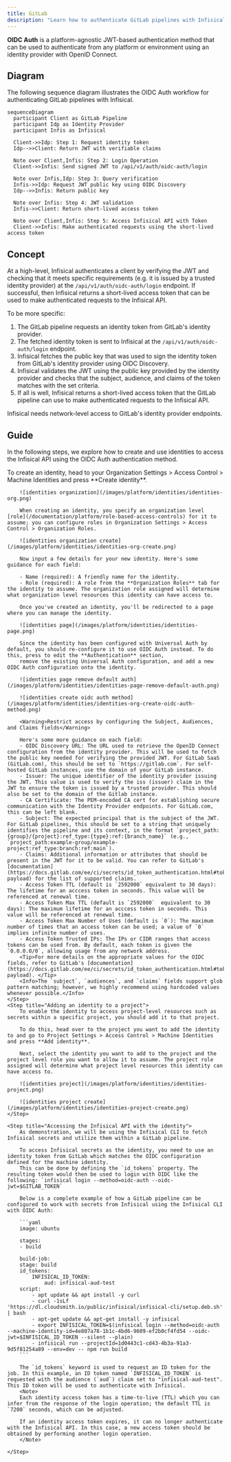 ```yaml
---
title: GitLab
description: "Learn how to authenticate GitLab pipelines with Infisical using OpenID Connect (OIDC)."
---
```


**OIDC Auth** is a platform-agnostic JWT-based authentication method that can be used to authenticate from any platform or environment using an identity provider with OpenID Connect.

## Diagram

The following sequence diagram illustrates the OIDC Auth workflow for authenticating GitLab pipelines with Infisical.

```mermaid
sequenceDiagram
  participant Client as GitLab Pipeline
  participant Idp as Identity Provider
  participant Infis as Infisical

  Client->>Idp: Step 1: Request identity token
  Idp-->>Client: Return JWT with verifiable claims

  Note over Client,Infis: Step 2: Login Operation
  Client->>Infis: Send signed JWT to /api/v1/auth/oidc-auth/login

  Note over Infis,Idp: Step 3: Query verification
  Infis->>Idp: Request JWT public key using OIDC Discovery
  Idp-->>Infis: Return public key

  Note over Infis: Step 4: JWT validation
  Infis->>Client: Return short-lived access token

  Note over Client,Infis: Step 5: Access Infisical API with Token
  Client->>Infis: Make authenticated requests using the short-lived access token
```

## Concept

At a high-level, Infisical authenticates a client by verifying the JWT and checking that it meets specific requirements (e.g. it is issued by a trusted identity provider) at the `/api/v1/auth/oidc-auth/login` endpoint. If successful,
then Infisical returns a short-lived access token that can be used to make authenticated requests to the Infisical API.

To be more specific:

1. The GitLab pipeline requests an identity token from GitLab's identity provider.
2. The fetched identity token is sent to Infisical at the `/api/v1/auth/oidc-auth/login` endpoint.
3. Infisical fetches the public key that was used to sign the identity token from GitLab's identity provider using OIDC Discovery.
4. Infisical validates the JWT using the public key provided by the identity provider and checks that the subject, audience, and claims of the token matches with the set criteria.
5. If all is well, Infisical returns a short-lived access token that the GitLab pipeline can use to make authenticated requests to the Infisical API.

<Note>
  Infisical needs network-level access to GitLab's identity provider endpoints.
</Note>

## Guide

In the following steps, we explore how to create and use identities to access the Infisical API using the OIDC Auth authentication method.

<Steps>
    <Step title="Creating an identity">
        To create an identity, head to your Organization Settings > Access Control > Machine Identities and press **Create identity**. 
        
        ![identities organization](/images/platform/identities/identities-org.png)
        
        When creating an identity, you specify an organization level [role](/documentation/platform/role-based-access-controls) for it to assume; you can configure roles in Organization Settings > Access Control > Organization Roles.

        ![identities organization create](/images/platform/identities/identities-org-create.png)

        Now input a few details for your new identity. Here's some guidance for each field:

        - Name (required): A friendly name for the identity.
        - Role (required): A role from the **Organization Roles** tab for the identity to assume. The organization role assigned will determine what organization level resources this identity can have access to.

        Once you've created an identity, you'll be redirected to a page where you can manage the identity.

        ![identities page](/images/platform/identities/identities-page.png)

        Since the identity has been configured with Universal Auth by default, you should re-configure it to use OIDC Auth instead. To do this, press to edit the **Authentication** section,
        remove the existing Universal Auth configuration, and add a new OIDC Auth configuration onto the identity.

        ![identities page remove default auth](/images/platform/identities/identities-page-remove-default-auth.png)

        ![identities create oidc auth method](/images/platform/identities/identities-org-create-oidc-auth-method.png)

        <Warning>Restrict access by configuring the Subject, Audiences, and Claims fields</Warning>

        Here's some more guidance on each field:
        - OIDC Discovery URL: The URL used to retrieve the OpenID Connect configuration from the identity provider. This will be used to fetch the public key needed for verifying the provided JWT. For GitLab SaaS (GitLab.com), this should be set to `https://gitlab.com`. For self-hosted GitLab instances, use the domain of your GitLab instance.
        - Issuer: The unique identifier of the identity provider issuing the JWT. This value is used to verify the iss (issuer) claim in the JWT to ensure the token is issued by a trusted provider. This should also be set to the domain of the Gitlab instance.
        - CA Certificate: The PEM-encoded CA cert for establishing secure communication with the Identity Provider endpoints. For GitLab.com, this can be left blank.
        - Subject: The expected principal that is the subject of the JWT. For GitLab pipelines, this should be set to a string that uniquely identifies the pipeline and its context, in the format `project_path:{group}/{project}:ref_type:{type}:ref:{branch_name}` (e.g., `project_path:example-group/example-project:ref_type:branch:ref:main`).
        - Claims: Additional information or attributes that should be present in the JWT for it to be valid. You can refer to GitLab's [documentation](https://docs.gitlab.com/ee/ci/secrets/id_token_authentication.html#token-payload) for the list of supported claims.
        - Access Token TTL (default is `2592000` equivalent to 30 days): The lifetime for an acccess token in seconds. This value will be referenced at renewal time.
        - Access Token Max TTL (default is `2592000`  equivalent to 30 days): The maximum lifetime for an acccess token in seconds. This value will be referenced at renewal time.
        - Access Token Max Number of Uses (default is `0`): The maximum number of times that an access token can be used; a value of `0` implies infinite number of uses.
        - Access Token Trusted IPs: The IPs or CIDR ranges that access tokens can be used from. By default, each token is given the `0.0.0.0/0`, allowing usage from any network address.
        <Tip>For more details on the appropriate values for the OIDC fields, refer to GitLab's [documentation](https://docs.gitlab.com/ee/ci/secrets/id_token_authentication.html#token-payload). </Tip>
        <Info>The `subject`, `audiences`, and `claims` fields support glob pattern matching; however, we highly recommend using hardcoded values whenever possible.</Info>
    </Step>
    <Step title="Adding an identity to a project">
        To enable the identity to access project-level resources such as secrets within a specific project, you should add it to that project.

        To do this, head over to the project you want to add the identity to and go to Project Settings > Access Control > Machine Identities and press **Add identity**.

        Next, select the identity you want to add to the project and the project level role you want to allow it to assume. The project role assigned will determine what project level resources this identity can have access to.

        ![identities project](/images/platform/identities/identities-project.png)

        ![identities project create](/images/platform/identities/identities-project-create.png)
    </Step>

    <Step title="Accessing the Infisical API with the identity">
        As demonstration, we will be using the Infisical CLI to fetch Infisical secrets and utilize them within a GitLab pipeline.

        To access Infisical secrets as the identity, you need to use an identity token from GitLab which matches the OIDC configuration defined for the machine identity.
        This can be done by defining the `id_tokens` property. The resulting token would then be used to login with OIDC like the following: `infisical login --method=oidc-auth --oidc-jwt=$GITLAB_TOKEN`

        Below is a complete example of how a GitLab pipeline can be configured to work with secrets from Infisical using the Infisical CLI with OIDC Auth:

        ```yaml
        image: ubuntu

        stages:
        - build

        build-job:
        stage: build
        id_tokens:
            INFISICAL_ID_TOKEN:
                aud: infisical-aud-test
        script:
            - apt update && apt install -y curl
            - curl -1sLf 'https://dl.cloudsmith.io/public/infisical/infisical-cli/setup.deb.sh' | bash
            - apt-get update && apt-get install -y infisical
            - export INFISICAL_TOKEN=$(infisical login --method=oidc-auth --machine-identity-id=4e807a78-1b1c-4bd6-9609-ef2b0cf4fd54 --oidc-jwt=$INFISICAL_ID_TOKEN --silent --plain)
            - infisical run --projectId=1d0443c1-cd43-4b3a-91a3-9d5f81254a89 --env=dev -- npm run build
        ```

        The `id_tokens` keyword is used to request an ID token for the job. In this example, an ID token named `INFISICAL_ID_TOKEN` is requested with the audience (`aud`) claim set to "infisical-aud-test". This ID token will be used to authenticate with Infisical.
        <Note>
        Each identity access token has a time-to-live (TTL) which you can infer from the response of the login operation; the default TTL is `7200` seconds, which can be adjusted.

        If an identity access token expires, it can no longer authenticate with the Infisical API. In this case, a new access token should be obtained by performing another login operation.
        </Note>

    </Step>

</Steps>
